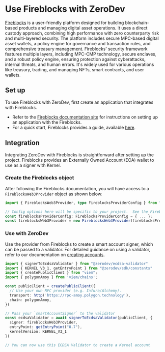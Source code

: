 # Use Fireblocks with ZeroDev

[Fireblocks](https://www.fireblocks.com/) is a user-friendly platform designed for building blockchain-based products and managing digital asset operations. It uses a direct custody approach, combining high performance with zero counterparty risk and multi-layered security. The platform includes secure MPC-based digital asset wallets, a policy engine for governance and transaction rules, and comprehensive treasury management. Fireblocks' security framework features multiple layers, including MPC-CMP technology, secure enclaves, and a robust policy engine, ensuring protection against cyberattacks, internal threats, and human errors. It's widely used for various operations like treasury, trading, and managing NFTs, smart contracts, and user wallets.

## Set up

To use Fireblocks with ZeroDev, first create an application that integrates with Fireblocks.

- Refer to the [Fireblocks documentation site](https://developers.fireblocks.com/) for instructions on setting up an application with the Fireblocks.
- For a quick start, Fireblocks provides a guide, available [here](https://developers.fireblocks.com/docs/quickstart).

## Integration
Integrating ZeroDev with Fireblocks is straightforward after setting up the project. Fireblocks provides an Externally Owned Account (EOA) wallet to use as a signer with Kernel.

### Create the Fireblocks object
After following the Fireblocks documentation, you will have access to a `FireblocksWeb3Provider` object as shown below:

```typescript
import { FireblocksWeb3Provider, type FireblocksProviderConfig } from "@fireblocks/fireblocks-web3-provider";

// Config options here will be specific to your project.  See the Fireblocks docs for more info.
const fireblocksProviderConfig: FireblocksProviderConfig = { ... };
const fireblocksWeb3Provider = new FireblocksWeb3Provider(fireblocksProviderConfig);
```

### Use with ZeroDev

Use the provider from Fireblocks to create a smart account signer, which can be passed to a validator. For detailed guidance on using a validator, refer to our documentation on [creating accounts](/sdk/core-api/create-account#api).

```typescript
import { signerToEcdsaValidator } from "@zerodev/ecdsa-validator"
import { KERNEL_V3_1, getEntryPoint } from "@zerodev/sdk/constants"
import { createPublicClient } from "viem";
import { polygonAmoy } from 'viem/chains';

const publicClient = createPublicClient({
  // Use your own RPC provider (e.g. Infura/Alchemy).
  transport: http('https://rpc-amoy.polygon.technology'),
  chain: polygonAmoy,
})

// Pass your `smartAccountSigner` to the validator
const ecdsaValidator = await signerToEcdsaValidator(publicClient, {
  signer: fireblocksWeb3Provider,
  entryPoint: getEntryPoint("0.7"),
  kernelVersion: KERNEL_V3_1
})

// You can now use this ECDSA Validator to create a Kernel account

```
